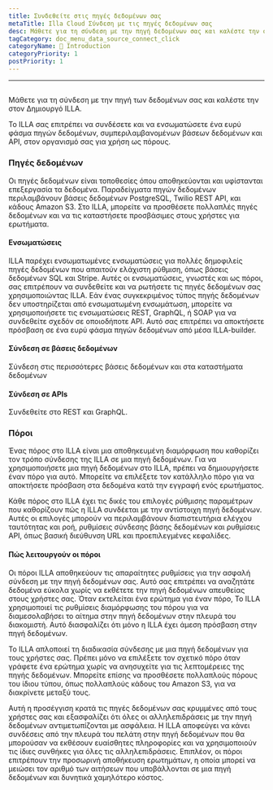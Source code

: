```yaml
---
title: Συνδεθείτε στις πηγές δεδομένων σας
metaTitle: Illa Cloud Σύνδεση με τις πηγές δεδομένων σας
desc: Μάθετε για τη σύνδεση με την πηγή δεδομένων σας και καλέστε την στο ILLA Builder σας
tagCategory: doc_menu_data_source_connect_click
categoryName: 👋 Introduction
categoryPriority: 1
postPriority: 1
---
```


* * *

## <Heading hidden>Συνδεθείτε με τις πηγές δεδομένων σας (Δράση)</Heading>

Μάθετε για τη σύνδεση με την πηγή των δεδομένων σας και καλέστε την στον Δημιουργό ILLA.

Το ILLA σας επιτρέπει να συνδέσετε και να ενσωματώσετε ένα ευρύ φάσμα πηγών δεδομένων, συμπεριλαμβανομένων βάσεων δεδομένων και API, στον οργανισμό σας για χρήση ως πόρους.

### Πηγές δεδομένων

Οι πηγές δεδομένων είναι τοποθεσίες όπου αποθηκεύονται και υφίστανται επεξεργασία τα δεδομένα. Παραδείγματα πηγών δεδομένων περιλαμβάνουν βάσεις δεδομένων PostgreSQL, Twilio REST API, και κάδους Amazon S3. Στο ILLA, μπορείτε να προσθέσετε πολλαπλές πηγές δεδομένων και να τις καταστήσετε προσβάσιμες στους χρήστες για ερωτήματα.

#### Ενσωματώσεις

ILLA παρέχει ενσωματωμένες ενσωματώσεις για πολλές δημοφιλείς πηγές δεδομένων που απαιτούν ελάχιστη ρύθμιση, όπως βάσεις δεδομένων SQL και Stripe. Αυτές οι ενσωματώσεις, γνωστές και ως πόροι, σας επιτρέπουν να συνδεθείτε και να ρωτήσετε τις πηγές δεδομένων σας χρησιμοποιώντας ILLA. Εάν ένας συγκεκριμένος τύπος πηγής δεδομένων δεν υποστηρίζεται από ενσωματωμένη ενσωμάτωση, μπορείτε να χρησιμοποιήσετε τις ενσωματώσεις REST, GraphQL, ή SOAP για να συνδεθείτε σχεδόν σε οποιοδήποτε API. Αυτό σας επιτρέπει να αποκτήσετε πρόσβαση σε ένα ευρύ φάσμα πηγών δεδομένων από μέσα ILLA-builder.

#### Σύνδεση σε βάσεις δεδομένων

Σύνδεση στις περισσότερες βάσεις δεδομένων και στα καταστήματα δεδομένων

#### Σύνδεση σε APIs

Συνδεθείτε στο REST και GraphQL.

### Πόροι

Ένας πόρος στο ILLA είναι μια αποθηκευμένη διαμόρφωση που καθορίζει τον τρόπο σύνδεσης της ILLA σε μια πηγή δεδομένων. Για να χρησιμοποιήσετε μια πηγή δεδομένων στο ILLA, πρέπει να δημιουργήσετε έναν πόρο για αυτό. Μπορείτε να επιλέξετε τον κατάλληλο πόρο για να αποκτήσετε πρόσβαση στα δεδομένα κατά την εγγραφή ενός ερωτήματος.

Κάθε πόρος στο ILLA έχει τις δικές του επιλογές ρύθμισης παραμέτρων που καθορίζουν πώς η ILLA συνδέεται με την αντίστοιχη πηγή δεδομένων. Αυτές οι επιλογές μπορούν να περιλαμβάνουν διαπιστευτήρια ελέγχου ταυτότητας και ροή, ρυθμίσεις σύνδεσης βάσης δεδομένων και ρυθμίσεις API, όπως βασική διεύθυνση URL και προεπιλεγμένες κεφαλίδες.

#### Πώς λειτουργούν οι πόροι

Οι πόροι ILLA αποθηκεύουν τις απαραίτητες ρυθμίσεις για την ασφαλή σύνδεση με την πηγή δεδομένων σας. Αυτό σας επιτρέπει να αναζητάτε δεδομένα εύκολα χωρίς να εκθέτετε την πηγή δεδομένων απευθείας στους χρήστες σας. Όταν εκτελείται ένα ερώτημα για έναν πόρο, Το ILLA χρησιμοποιεί τις ρυθμίσεις διαμόρφωσης του πόρου για να διαμεσολαβήσει το αίτημα στην πηγή δεδομένων στην πλευρά του διακομιστή. Αυτό διασφαλίζει ότι μόνο η ILLA έχει άμεση πρόσβαση στην πηγή δεδομένων.

Το ILLA απλοποιεί τη διαδικασία σύνδεσης με μια πηγή δεδομένων για τους χρήστες σας. Πρέπει μόνο να επιλέξετε τον σχετικό πόρο όταν γράφετε ένα ερώτημα χωρίς να ανησυχείτε για τις λεπτομέρειες της πηγής δεδομένων. Μπορείτε επίσης να προσθέσετε πολλαπλούς πόρους του ίδιου τύπου, όπως πολλαπλούς κάδους του Amazon S3, για να διακρίνετε μεταξύ τους.

Αυτή η προσέγγιση κρατά τις πηγές δεδομένων σας κρυμμένες από τους χρήστες σας και εξασφαλίζει ότι όλες οι αλληλεπιδράσεις με την πηγή δεδομένων αντιμετωπίζονται με ασφάλεια. Η ILLA αποφεύγει να κάνει συνδέσεις από την πλευρά του πελάτη στην πηγή δεδομένων που θα μπορούσαν να εκθέσουν ευαίσθητες πληροφορίες και να χρησιμοποιούν τις ίδιες συνθήκες για όλες τις αλληλεπιδράσεις. Επιπλέον, οι πόροι επιτρέπουν την προσωρινή αποθήκευση ερωτημάτων, η οποία μπορεί να μειώσει τον αριθμό των αιτήσεων που υποβάλλονται σε μια πηγή δεδομένων και δυνητικά χαμηλότερο κόστος.
